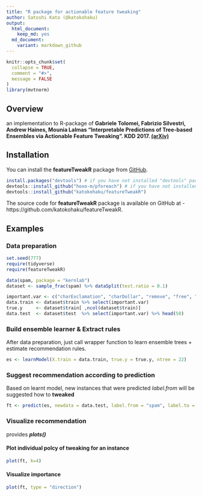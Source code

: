 ```yaml
---
title: "R package for actionable feature tweaking"
author: Satoshi Kato (@katokohaku)
output: 
  html_document:
    keep_md: yes
  md_document:
    variant: markdown_github
---
```


```r
knitr::opts_chunk$set(
  collapse = TRUE,
  comment = "#>",
  message = FALSE
)
library(mvtnorm)
```

## Overview

an implementation to R-package of 
**Gabriele Tolomei, Fabrizio Silvestri, Andrew Haines, Mounia Lalmas "Interpretable Predictions of Tree-based Ensembles via Actionable Feature Tweaking". KDD 2017. [(arXiv)](https://arxiv.org/abs/1706.06691)**

## Installation

You can install the **featureTweakR** package from [GitHub](https://github.com/katokohaku/featureTweakR).

```r
install.packages("devtools") # if you have not installed "devtools" package
devtools::install_github("hoxo-m/pforeach") # if you have not installed "pforeach" package
devtools::install_github("katokohaku/featureTweakR")
```

The source code for **featureTweakR** package is available on GitHub at
- https://github.com/katokohaku/featureTweakR.

## Examples
### Data preparation
```r
set.seed(777)
require(tidyverse)
require(featureTweakR)

data(spam, package = "kernlab")
dataset <- sample_frac(spam) %>% dataSplit(test.ratio = 0.1)

important.var <- c("charExclamation", "charDollar", "remove", "free", "capitalAve", "capitalLong", "your", "hp")
data.train <- dataset$train %>% select(important.var)
true.y     <- dataset$train[ ,ncol(dataset$train)]
data.test  <- dataset$test  %>% select(important.var) %>% head(50)
```
### Build ensemble learner & Extract rules
After data preparation, just call wrapper function to learn ensemble trees + estimate recommendation rules.
```r
es <- learnModel(X.train = data.train, true.y = true.y, ntree = 22)
```
### Suggest recommendation according to prediction
Based on learnt model, new instances that were predicted *label.from* will be suggested how to **tweaked**
```r
ft <- predict(es, newdata = data.test, label.from = "spam", label.to = "nonspam")
```
### Visualize recommendation
provides ***plots()***

#### Plot individual polcy of tweaking for an instance
```r
plot(ft, k=4)
```

#### Visualize importance
```r
plot(ft, type = "direction")
```


